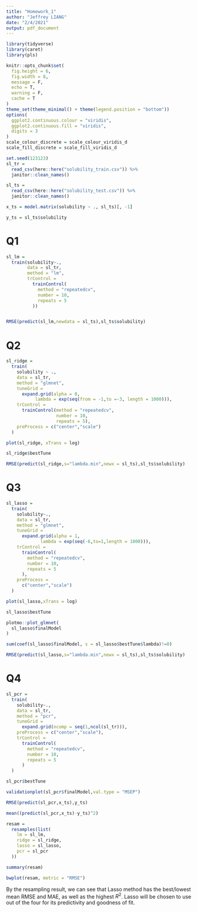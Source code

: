 ```yaml
---
title: "Homework_1"
author: "Jeffrey LIANG"
date: "2/4/2021"
output: pdf_document
---
```


```r
library(tidyverse)
library(caret)
library(pls)

knitr::opts_chunk$set(
  fig.height = 6,
  fig.width = 8,
  message = F,
  echo = T,
  warning = F,
  cache = T
)
theme_set(theme_minimal() + theme(legend.position = "bottom"))
options(
  ggplot2.continuous.colour = "viridis",
  ggplot2.continuous.fill = "viridis",
  digits = 3
)
scale_colour_discrete = scale_colour_viridis_d
scale_fill_discrete = scale_fill_viridis_d

```


```r
set.seed(123123)
sl_tr =
  read_csv(here::here("solubility_train.csv")) %>% 
  janitor::clean_names()

sl_ts =
  read_csv(here::here("solubility_test.csv")) %>% 
  janitor::clean_names()

x_ts = model.matrix(solubility ~ ., sl_ts)[, -1]

y_ts = sl_ts$solubility
```


# Q1
```r
sl_lm =
  train(solubility~.,
        data = sl_tr,
        method = "lm",
        trControl = 
          trainControl(
            method = "repeatedcv",
            number = 10,
            repeats = 5
          ))


RMSE(predict(sl_lm,newdata = sl_ts),sl_ts$solubility)
```
# Q2
```r
sl_ridge =
  train(
    solubility ~ .,
    data = sl_tr,
    method = "glmnet",
    tuneGrid =
      expand.grid(alpha = 0,
           lambda = exp(seq(from = -1,to =-3, length = 1000))),
    trControl =
      trainControl(method = "repeatedcv",
                   number = 10,
                   repeats = 5),
    preProcess = c("center","scale")
  )

plot(sl_ridge, xTrans = log)

sl_ridge$bestTune

RMSE(predict(sl_ridge,s="lambda.min",newx = sl_ts),sl_ts$solubility)
```


# Q3
```r
sl_lasso =
  train(
    solubility~.,
    data = sl_tr,
    method = "glmnet",
    tuneGrid = 
      expand.grid(alpha = 1,
             lambda = exp(seq(-6,to=1,length = 1000))),
    trControl = 
      trainControl(
        method = "repeatedcv",
        number = 10,
        repeats = 5
      ),
    preProcess = 
      c("center","scale")
  )

plot(sl_lasso,xTrans = log)

sl_lasso$bestTune

plotmo::plot_glmnet(
  sl_lasso$finalModel
)

sum(coef(sl_lasso$finalModel, s = sl_lasso$bestTune$lambda)!=0)

RMSE(predict(sl_lasso,s="lambda.min",newx = sl_ts),sl_ts$solubility)
```


# Q4
```r
sl_pcr =
  train(
    solubility~.,
    data = sl_tr,
    method = "pcr",
    tuneGrid = 
      expand.grid(ncomp = seq(1,ncol(sl_tr))),
    preProcess = c("center","scale"),
    trControl =
      trainControl(
        method = "repeatedcv",
        number = 10,
        repeats = 5
      )
  )

sl_pcr$bestTune

validationplot(sl_pcr$finalModel,val.type = "MSEP")

RMSE(predict(sl_pcr,x_ts),y_ts)

mean((predict(sl_pcr,x_ts)-y_ts)^2)
```


```r
resam = 
  resamples(list(
    lm = sl_lm,
    ridge = sl_ridge,
    lasso = sl_lasso,
    pcr = sl_pcr
  ))

summary(resam)

bwplot(resam, metric = "RMSE")
```

By the resampling result, we can see that Lasso method has the best/lowest mean RMSE and MAE, as well as the highest $R^2$. Lasso will be chosen to use out of the four for its predictivity and goodness of fit.
